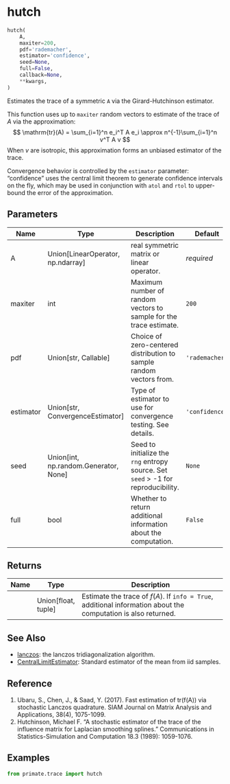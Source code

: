 # hutch { #estimators.hutch }

```python
hutch(
    A,
    maxiter=200,
    pdf='rademacher',
    estimator='confidence',
    seed=None,
    full=False,
    callback=None,
    **kwargs,
)
```

Estimates the trace of a symmetric `A` via the Girard-Hutchinson estimator.

This function uses up to `maxiter` random vectors to estimate of the trace of $A$ via the approximation:
$$ \mathrm{tr}(A) = \sum_{i=1}^n e_i^T A e_i \approx n^{-1}\sum_{i=1}^n v^T A v $$
When $v$ are isotropic, this approximation forms an unbiased estimator of the trace.

:::{.callout-note}
Convergence behavior is controlled by the `estimator` parameter: "confidence" uses the central limit theorem to generate confidence
intervals on the fly, which may be used in conjunction with `atol` and `rtol` to upper-bound the error of the approximation.
:::

## Parameters {.doc-section .doc-section-parameters}

| Name      | Type                                    | Description                                                                       | Default        |
|-----------|-----------------------------------------|-----------------------------------------------------------------------------------|----------------|
| A         | Union\[LinearOperator, np.ndarray\]     | real symmetric matrix or linear operator.                                         | _required_     |
| maxiter   | int                                     | Maximum number of random vectors to sample for the trace estimate.                | `200`          |
| pdf       | Union\[str, Callable\]                  | Choice of zero-centered distribution to sample random vectors from.               | `'rademacher'` |
| estimator | Union\[str, ConvergenceEstimator\]      | Type of estimator to use for convergence testing. See details.                    | `'confidence'` |
| seed      | Union\[int, np.random.Generator, None\] | Seed to initialize the `rng` entropy source. Set `seed` > -1 for reproducibility. | `None`         |
| full      | bool                                    | Whether to return additional information about the computation.                   | `False`        |

## Returns {.doc-section .doc-section-returns}

| Name   | Type                  | Description                                                                                                    |
|--------|-----------------------|----------------------------------------------------------------------------------------------------------------|
|        | Union\[float, tuple\] | Estimate the trace of $f(A)$. If `info = True`, additional information about the computation is also returned. |

## See Also {.doc-section .doc-section-see-also}

- [lanczos](/reference/lanczos.lanczos.md): the lanczos tridiagonalization algorithm.
- [CentralLimitEstimator](/reference/CentralLimitEstimator.md): Standard estimator of the mean from iid samples.

## Reference {.doc-section .doc-section-reference}

1. Ubaru, S., Chen, J., & Saad, Y. (2017). Fast estimation of tr(f(A)) via stochastic Lanczos quadrature. SIAM Journal on Matrix Analysis and Applications, 38(4), 1075-1099.
2. Hutchinson, Michael F. "A stochastic estimator of the trace of the influence matrix for Laplacian smoothing splines." Communications in Statistics-Simulation and Computation 18.3 (1989): 1059-1076.

## Examples {.doc-section .doc-section-examples}

```python
from primate.trace import hutch
```